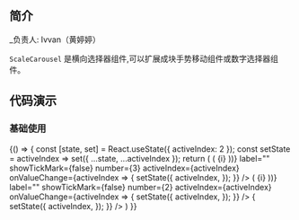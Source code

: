 ## 简介

_负责人: Ivvan（黄婷婷）

`ScaleCarousel` 是横向选择器组件,可以扩展成块手势移动组件或数字选择器组件。

## 代码演示

### 基础使用

<Playground>
 {() => {
    const [state, set] = React.useState({ activeIndex: 2 });
    const setState = activeIndex => set({ ...state, ...activeIndex });
    return (
      <View>
        <HorPicker
          style={{ marginTop: 50 }}
          renderContent={_.times(20, i => (
            <View style={{ width: 100, height: 100, backgroundColor: 'red' }}>
              <TYText>{i}</TYText>
            </View>
          ))}
          label=""
          showTickMark={false}
          number={3}
          activeIndex={activeIndex}
          onValueChange={activeIndex => {
            setState({
              activeIndex,
            });
          }}
        />
        <HorPicker
          style={{ marginTop: 50 }}
          renderContent={_.times(20, i => (
            <View style={{ width: 170, height: 100, backgroundColor: 'red' }}>
              <TYText>{i}</TYText>
            </View>
          ))}
          label=""
          showTickMark={false}
          number={2}
          activeIndex={activeIndex}
          onValueChange={activeIndex => {
            setState({
              activeIndex,
            });
          }}
        />
        <HorPicker
          pickItemStyle={{ height: 100 }}
          style={{ marginTop: 50 }}
          showTickMark={true}
          activeIndex={activeIndex}
          onValueChange={activeIndex => {
            setState({
              activeIndex,
            });
          }}
        />
      </View>
    )
 }}
</Playground>

